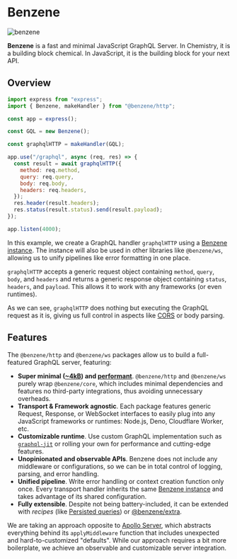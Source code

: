 # Benzene

![benzene](/og.png)

**Benzene** is a fast and minimal JavaScript GraphQL Server. In Chemistry, it is a building block chemical. In JavaScript, it is the building block for your next API.

## Overview

```js
import express from "express";
import { Benzene, makeHandler } from "@benzene/http";

const app = express();

const GQL = new Benzene();

const graphqlHTTP = makeHandler(GQL);

app.use("/graphql", async (req, res) => {
  const result = await graphqlHTTP({
    method: req.method,
    query: req.query,
    body: req.body,
    headers: req.headers,
  });
  res.header(result.headers);
  res.status(result.status).send(result.payload);
});

app.listen(4000);
```

In this example, we create a GraphQL handler `graphqlHTTP` using a [Benzene instance](/reference/benzene). The instance will also be used in other libraries like `@benzene/ws`, allowing us to unify pipelines like error formatting in one place.

`graphqlHTTP` accepts a generic request object containing `method`, `query`, `body`, and `headers` and returns a generic response object containing `status`, `headers`, and `payload`. This allows it to work with any frameworks (or even runtimes).

As we can see, `graphqlHTTP` does nothing but executing the GraphQL request as it is, giving us full control in aspects like [CORS](https://developer.mozilla.org/en-US/docs/Web/HTTP/CORS) or body parsing.

## Features

The `@benzene/http` and `@benzene/ws` packages allow us to build a full-featured GraphQL server, featuring:

- **Super minimal ([~4kB](https://bundlephobia.com/result?p=@benzene/core)) and [performant](/benchmarks)**. `@benzene/http` and `@benzene/ws` purely wrap `@benzene/core`, which includes minimal dependencies and features no third-party integrations, thus avoiding unnecessary overheads.
- **Transport & Framework agnostic**. Each package features generic Request, Response, or WebSocket interfaces to easily plug into any JavaScript frameworks or runtimes: Node.js, Deno, Cloudflare Worker, etc.
- **Customizable runtime**. Use custom GraphQL implementation such as [`graphql-jit`](https://github.com/zalando-incubator/graphql-jit) or rolling your own for performance and cutting-edge features.
- **Unopinionated and observable APIs**. Benzene does not include any middleware or configurations, so we can be in total control of logging, parsing, and error handling.
- **Unified pipeline**. Write error handling or context creation function only once. Every transport handler inherits the same [Benzene instance](https://benzene.vercel.app/reference/benzene) and takes advantage of its shared configuration.
- **Fully extensible**. Despite not being battery-included, it can be extended with *recipes* (like [Persisted queries](https://benzene.vercel.app/recipes/persisted-queries)) or [@benzene/extra](https://www.npmjs.com/package/@benzene/extra).

We are taking an approach opposite to [Apollo Server](https://github.com/apollographql/apollo-server), which abstracts everything behind its `applyMiddleware` function that includes unexpected and hard-to-customized "defaults".
While our approach requires a bit more boilerplate, we achieve an observable and customizable server integration.